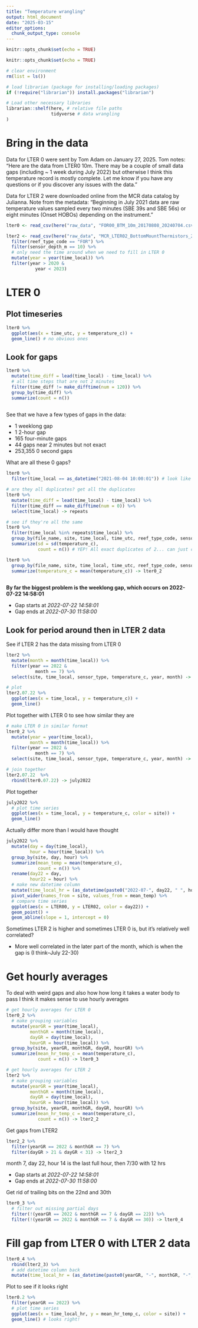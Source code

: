```yaml
---
title: "Temperature wrangling"
output: html_document
date: "2025-03-15"
editor_options: 
  chunk_output_type: console
---
```


```r
knitr::opts_chunk$set(echo = TRUE)
```

```r
knitr::opts_chunk$set(echo = TRUE)

# clear environment
rm(list = ls())

# load librarian (package for installing/loading packages)
if (!require("librarian")) install.packages("librarian")

# Load other necessary libraries
librarian::shelf(here, # relative file paths
                 tidyverse # data wrangling
)
```

# Bring in the data

Data for LTER 0 were sent by Tom Adam on January 27, 2025. Tom notes: "Here are the data from LTER0 10m.  There may be a couple of small data gaps (including ~ 1 week during July 2022) but otherwise I think this temperature record is mostly complete.  Let me know if you have any questions or if you discover any issues with the data."

Data for LTER 2 were downloaded online from the MCR data catalog by Julianna. Note from the metadata: "Beginning in July 2021 data are raw temperature values sampled every two minutes (SBE 39s and SBE 56s) or eight minutes (Onset HOBOs) depending on the instrument."

```r
lter0 <- read_csv(here("raw_data", "FOR00_BTM_10m_20170808_20240704.csv"))

lter2 <- read_csv(here("raw_data", "MCR_LTER02_BottomMountThermistors_20230323.csv")) %>% 
  filter(reef_type_code == "FOR") %>% 
  filter(sensor_depth_m == 10) %>% 
  # only need the time around when we need to fill in LTER 0
  mutate(year = year(time_local)) %>% 
  filter(year > 2020 &
           year < 2023)
```

# LTER 0

## Plot timeseries 

```r
lter0 %>% 
  ggplot(aes(x = time_utc, y = temperature_c)) +
  geom_line() # no obvious ones
```

## Look for gaps

```r
lter0 %>% 
  mutate(time_diff = lead(time_local) - time_local) %>%  
  # all time steps that are not 2 minutes
  filter(time_diff != make_difftime(num = 120)) %>% 
  group_by(time_diff) %>% 
  summarize(count = n()) 
  
```

See that we have a few types of gaps in the data:

- 1 weeklong gap
- 1 2-hour gap
- 165 four-minute gaps
- 44 gaps near 2 minutes but not exact
- 253,355 0 second gaps


What are all these 0 gaps?

```r
lter0 %>% 
  filter(time_local == as_datetime("2021-08-04 10:00:01")) # look like duplicates 

# are they all duplicates? get all the duplicates
lter0 %>% 
  mutate(time_diff = lead(time_local) - time_local) %>%  
  filter(time_diff == make_difftime(num = 0)) %>% 
  select(time_local) -> repeats

# see if they're all the same
lter0 %>% 
  filter(time_local %in% repeats$time_local) %>% 
  group_by(file_name, site, time_local, time_utc, reef_type_code, sensor_type, sensor_depth_m) %>% 
  summarize(sd = sd(temperature_c),
            count = n()) # YEP! All exact duplicates of 2... can just combine these
```

```r
lter0 %>% 
  group_by(file_name, site, time_local, time_utc, reef_type_code, sensor_type, sensor_depth_m) %>% 
  summarize(temperature_c = mean(temperature_c)) -> lter0_2
  
```


**By far the biggest problem is the weeklong gap, which occurs on 2022-07-22 14:58:01**

- Gap starts at *2022-07-22 14:58:01*
- Gap ends at *2022-07-30 11:58:00* 


## Look for period around then in LTER 2 data

See if LTER 2 has the data missing from LTER 0

```r
lter2 %>% 
  mutate(month = month(time_local)) %>% 
  filter(year == 2022 &
           month == 7) %>% 
  select(site, time_local, sensor_type, temperature_c, year, month) -> lter2.07.22

# plot
lter2.07.22 %>% 
  ggplot(aes(x = time_local, y = temperature_c)) +
  geom_line()

```

Plot together with LTER 0 to see how similar they are

```r
# make LTER 0 in similar format
lter0_2 %>% 
  mutate(year = year(time_local),
         month = month(time_local)) %>% 
  filter(year == 2022 &
           month == 7) %>% 
  select(site, time_local, sensor_type, temperature_c, year, month) -> lter0.07.22

# join together
lter2.07.22  %>% 
  rbind(lter0.07.22) -> july2022
```

Plot together

```r
july2022 %>% 
  # plot time series
  ggplot(aes(x = time_local, y = temperature_c, color = site)) +
  geom_line() 
```

Actually differ more than I would have thought

```r
july2022 %>% 
  mutate(day = day(time_local),
         hour = hour(time_local)) %>% 
  group_by(site, day, hour) %>% 
  summarize(mean_temp = mean(temperature_c),
            count = n()) %>% 
  rename(day22 = day,
         hour22 = hour) %>% 
  # make new datetime column
  mutate(time_local_hr = (as_datetime(paste0("2022-07-", day22, " ", hour22, ":00:00")))) %>% 
  pivot_wider(names_from = site, values_from = mean_temp) %>% 
  # compare time series
  ggplot(aes(x = LTER00, y = LTER02, color = day22)) +
  geom_point() +
  geom_abline(slope = 1, intercept = 0)
```

Sometimes LTER 2 is higher and sometimes LTER 0 is, but it's relatively well correlated?

- More well correlated in the later part of the month, which is when the gap is (I think--July 22-30)

# Get hourly averages

To deal with weird gaps and also how how long it takes a water body to pass I think it makes sense to use hourly averages

```r
# get hourly averages for LTER 0
lter0_2 %>% 
  # make grouping variables
  mutate(yearGR = year(time_local),
         monthGR = month(time_local),
         dayGR = day(time_local),
         hourGR = hour(time_local)) %>%
  group_by(site, yearGR, monthGR, dayGR, hourGR) %>% 
  summarize(mean_hr_temp_c = mean(temperature_c),
            count = n()) -> lter0_3

# get hourly averages for LTER 2
lter2 %>% 
  # make grouping variables
  mutate(yearGR = year(time_local),
         monthGR = month(time_local),
         dayGR = day(time_local),
         hourGR = hour(time_local)) %>%
  group_by(site, yearGR, monthGR, dayGR, hourGR) %>% 
  summarize(mean_hr_temp_c = mean(temperature_c),
            count = n()) -> lter2_2
```

Get gaps from LTER2

```r
lter2_2 %>% 
  filter(yearGR == 2022 & monthGR == 7) %>% 
  filter(dayGR > 21 & dayGR < 31) -> lter2_3
```


month 7, day 22, hour 14 is the last full hour, then 7/30 with 12 hrs 

- Gap starts at *2022-07-22 14:58:01*
- Gap ends at *2022-07-30 11:58:00* 

Get rid of trailing bits on the 22nd and 30th

```r
lter0_3 %>% 
  # filter out missing partial days
  filter(!(yearGR == 2022 & monthGR == 7 & dayGR == 22)) %>% 
  filter(!(yearGR == 2022 & monthGR == 7 & dayGR == 30)) -> lter0_4
```

# Fill gap from LTER 0 with LTER 2 data

```r
lter0_4 %>% 
  rbind(lter2_3) %>% 
  # add datetime column back
  mutate(time_local_hr = (as_datetime(paste0(yearGR, "-", monthGR, "-", dayGR, " ", hourGR, ":00:00")))) -> lter0.2
```

Plot to see if it looks right

```r
lter0.2 %>% 
  filter(yearGR == 2022) %>% 
  # plot time series
  ggplot(aes(x = time_local_hr, y = mean_hr_temp_c, color = site)) +
  geom_line() # looks right!
```




